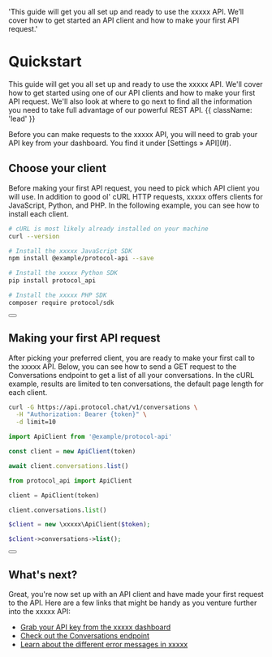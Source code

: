   'This guide will get you all set up and ready to use the xxxxx API. We’ll cover how to get started an API client and how to make your first API request.'

# Quickstart

This guide will get you all set up and ready to use the xxxxx API. We'll cover how to get started using one of our API clients and how to make your first API request. We'll also look at where to go next to find all the information you need to take full advantage of our powerful REST API. {{ className: 'lead' }}

<Note>
  Before you can make requests to the xxxxx API, you will need to grab your
  API key from your dashboard. You find it under [Settings &raquo; API](#).
</Note> 

## Choose your client

Before making your first API request, you need to pick which API client you will use. In addition to good ol' cURL HTTP requests, xxxxx offers clients for JavaScript, Python, and PHP. In the following example, you can see how to install each client.

<CodeGroup>

```bash {{ title: 'cURL' }}
# cURL is most likely already installed on your machine
curl --version
```

```bash {{ language: 'js' }}
# Install the xxxxx JavaScript SDK
npm install @example/protocol-api --save
```

```bash {{ language: 'python' }}
# Install the xxxxx Python SDK
pip install protocol_api
```

```bash {{ language: 'php' }}
# Install the xxxxx PHP SDK
composer require protocol/sdk
```

</CodeGroup> 

<div className="not-prose">
 <Button
    href="/sdks"
    variant="text"
    arrow="right"
    children="Check out our list of first-party SDKs"
  /> 
</div>

## Making your first API request

After picking your preferred client, you are ready to make your first call to the xxxxx API. Below, you can see how to send a GET request to the Conversations endpoint to get a list of all your conversations. In the cURL example, results are limited to ten conversations, the default page length for each client.

<CodeGroup tag="GET" label="/v1/conversations">

```bash {{ title: 'cURL' }}
curl -G https://api.protocol.chat/v1/conversations \
  -H "Authorization: Bearer {token}" \
  -d limit=10
```

```js
import ApiClient from '@example/protocol-api'

const client = new ApiClient(token)

await client.conversations.list()
```

```python
from protocol_api import ApiClient

client = ApiClient(token)

client.conversations.list()
```

```php
$client = new \xxxxx\ApiClient($token);

$client->conversations->list();
```

</CodeGroup> 

<div className="not-prose">
 <Button
    href="/conversations"
    variant="text"
    arrow="right"
    children="Read the docs for the Conversations endpoint"
  /> 
</div>

## What's next?

Great, you're now set up with an API client and have made your first request to the API. Here are a few links that might be handy as you venture further into the xxxxx API:

- [Grab your API key from the xxxxx dashboard](#)
- [Check out the Conversations endpoint](/conversations)
- [Learn about the different error messages in xxxxx](/errors)
